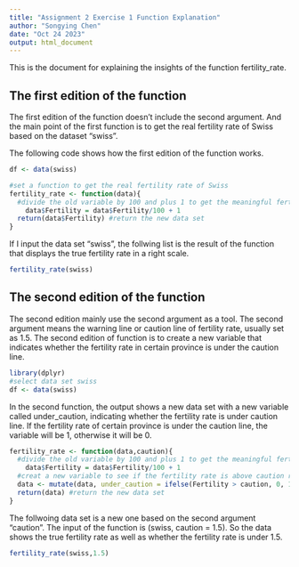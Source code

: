 ```yaml
---
title: "Assignment 2 Exercise 1 Function Explanation"
author: "Songying Chen"
date: "Oct 24 2023"
output: html_document
---
```


This is the document for explaining the insights of the function fertility_rate.


## The first edition of the function

The first edition of the function doesn't include the second argument. And the 
main point of the first function is to get the real fertility rate of Swiss based
on the dataset "swiss".

The following code shows how the first edition of the function works.

```r
df <- data(swiss)
```

```r
#set a function to get the real fertility rate of Swiss
fertility_rate <- function(data){
  #divide the old variable by 100 and plus 1 to get the meaningful fertility rate
    data$Fertility = data$Fertility/100 + 1 
  return(data$Fertility) #return the new data set
}
```

If I input the data set "swiss", the follwing list is the result of the function
that displays the true fertility rate in a right scale.

```r
fertility_rate(swiss)
```

## The second edition of the function

The second edition mainly use the second argument as a tool. The second argument
means the warning line or caution line of fertility rate, usually set as 1.5. 
The second edition of function is to create a new variable that indicates whether
the fertility rate in certain province is under the caution line.

```r
library(dplyr)
#select data set swiss
df <- data(swiss)
```


In the second function, the output shows a new data set with a new variable called
under_caution, indicating whether the fertility rate is under caution line. If the 
fertility rate of certain province is under the caution line, the variable will
be 1, otherwise it will be 0.


```r
fertility_rate <- function(data,caution){
  #divide the old variable by 100 and plus 1 to get the meaningful fertility rate
    data$Fertility = data$Fertility/100 + 1 
  #creat a new variable to see if the fertility rate is above caution rate
  data <- mutate(data, under_caution = ifelse(Fertility > caution, 0, 1))
  return(data) #return the new data set
}
```

The follwoing data set is a new one based on the second argument "caution". The
input of the function is (swiss, caution = 1.5). So the data shows the true fertility
rate as well as whether the fertility rate is under 1.5.

```r
fertility_rate(swiss,1.5)
```

